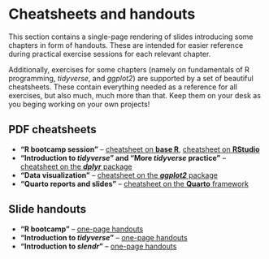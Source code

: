 # Cheatsheets and handouts {.unnumbered}

This section contains a single-page rendering of slides introducing some
chapters in form of handouts. These are intended for easier reference
during practical exercise sessions for each relevant chapter.

Additionally, exercises for some chapters (namely on fundamentals of
R programming, _tidyverse_, and _ggplot2_) are supported by a set of
beautiful cheatsheets. These contain everything needed as a reference
for all exercises, but also much, much more than that. Keep them on your
desk as you beging working on your own projects!

## PDF cheatsheets

- **"R bootcamp session"** -- [cheatsheet on **base R**](cheatsheets/base-r.pdf),
[cheatsheet on **RStudio**](cheatsheets/rstudio.pdf)
- **"Introduction to _tidyverse_" and "More _tidyverse_ practice"** -- [cheatsheet on the **_dplyr_** package](cheatsheets/dplyr.pdf)
- **"Data visualization"** -- [cheatsheet on the **_ggplot2_** package](cheatsheets/ggplot2.pdf)
- **"Quarto reports and slides"** -- [cheatsheet on the **Quarto** framework](cheatsheets/quarto.pdf)

## Slide handouts

- **"R bootcamp"** -- [one-page handouts](https://bodkan.net/simgen/handouts_r-bootcamp.html)
- **"Introduction to _tidyverse_"** -- [one-page handouts](https://bodkan.net/simgen/handouts_tidy-basics.html)
- **"Introduction to _slendr_"** -- [one-page handouts](https://bodkan.net/simgen/handouts_slendr.html)